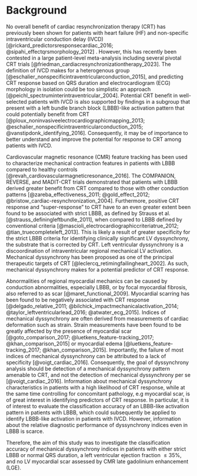# Background

No overall benefit of cardiac resynchronization therapy (CRT) has previously
been shown for patients with heart failure (HF) and non-specific
intraventricular conduction delay (IVCD)
[@rickard_predictorsresponsecardiac_2016; @sipahi_effectqrsmorphology_2012]
. However, this has recently been contested in a large patient-level
meta-analysis including several pivotal CRT trials
[@friedman_cardiacresynchronizationtherapy_2023]. The definition of IVCD
makes for a heterogenous group
[@eschalier_nonspecificintraventricularconduction_2015], and predicting CRT
response based on QRS duration and electrocardiogram (ECG) morphology in
isolation could be too simplistic an approach
[@peichl_spectruminterintraventricular_2004]. Potential CRT benefit in
well-selected patients with IVCD is also supported by findings in a subgroup
that present with a left bundle branch block (LBBB)-like activation pattern that
could potentially benefit from CRT
[@ploux_noninvasiveelectrocardiographicmapping_2013; @eschalier_nonspecificintraventricularconduction_2015; @vanstipdonk_identifying_2016].
Consequently, it may be of importance to better understand and improve the
potential for response to CRT among patients with IVCD.

Cardiovascular magnetic resonance (CMR) feature tracking has been used to
characterize mechanical contraction features in patients with LBBB compared to
healthy controls [@revah_cardiovascularmagneticresonance_2016]. The COMPANION,
REVERSE, and MADIT-CRT trials demonstrated that patients with LBBB derived
greater benefit from CRT compared to those with other conduction patterns
[@zareba_effectiveness_2011; @gold_effect_2012;
@bristow_cardiac-resynchronization_2004]. Furthermore, positive CRT response and
"super-response" to CRT have to an even greater extent been found to be
associated with strict LBBB, as defined by Strauss et al.
[@strauss_definingleftbundle_2011], when compared to LBBB defined by
conventional criteria [@mascioli_electrocardiographiccriteriatrue_2012;
@tian_truecompleteleft_2013]. This is likely a result of greater specificity for
the strict LBBB criteria for identifying clinically significant LV dyssynchrony, the
substrate that is corrected by CRT. Left ventricular dyssynchrony is a
discoordination of intraventricular regional mechanical LV activation.
Mechanical dyssynchrony has been proposed as one of the principal therapeutic
targets of CRT [@leclercq_retimingfailingheart_2002]. As such, mechanical
dyssynchrony makes for a potential predictor of CRT response.

Abnormalities of regional myocardial mechanics can be caused by conduction
abnormalities, especially LBBB, or by focal
myocardial fibrosis, also referred to as scar [@maret_functional_2009].
Myocardial scarring has been found to be negatively associated with CRT response
[@delgado_relative_2011; @bilchick_impactmechanicalactivation_2014;
@taylor_leftventricularlead_2016; @atwater_ecg_2015]. Indices of mechanical
dyssynchrony are often derived from measurements of cardiac deformation such as
strain. Strain measurements have been found to be greatly affected by the
presence of myocardial scar [@goto_comparison_2017; @luetkens_feature-tracking_2017;
@khan_comparison_2015] or myocardial edema [@luetkens_feature-tracking_2017;
@khan_comparison_2015]. Importantly, the failure of most indices of mechanical dyssynchrony
can be attributed to a lack of specificity [@voigt_cardiac_2016]. Consequently,
the goal of dyssynchrony analysis should be detection of a mechanical
dyssynchrony pattern amenable to CRT, and not the detection of mechanical
dyssynchrony per se [@voigt_cardiac_2016]. Information about mechanical
dyssynchrony characteristics in patients with a high likelihood of CRT
response, while at the same time controlling for concomitant pathology, e.g
myocardial scar, is of great interest in identifying predictors of CRT
response. In particular, it is of interest to evaluate the classification
accuracy of an LBBB-like activation pattern in patients with LBBB, which could
subsequently be applied to identify LBBB-like activation in patients with IVCD.
However, information about the relative diagnostic performance of dyssynchrony
indices even in LBBB is scarce.

Therefore, the aim of this study was to investigate the classification accuracy
of mechanical dyssynchrony indices in patients with either strict LBBB or
normal QRS duration, a left ventricular ejection fraction ${\le}35\%$, and no LV
myocardial scar assessed by CMR late gadolinium enhancement (LGE).
